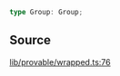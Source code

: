 ```ts
type Group: Group;
```

## Source

[lib/provable/wrapped.ts:76](https://github.com/o1-labs/o1js/blob/72b8e2c2b9aaba4b5c12257bdd63dfe2676a3d99/src/lib/provable/wrapped.ts#L76)

